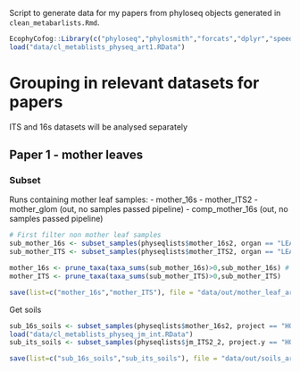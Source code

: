 Script to generate data for my papers from phyloseq objects generated in `clean_metabarlists.Rmd`.

```r
EcophyCofog::Library(c("phyloseq","phylosmith","forcats","dplyr","speedyseq","stringr"))
load("data/cl_metablists_physeq_art1.RData")
```


# Grouping in relevant datasets for papers

ITS and 16s datasets will be analysed separately

## Paper 1 - mother leaves

### Subset

Runs containing mother leaf samples:
  - mother_16s
  - mother_ITS2
  - mother_glom (out, no samples passed pipeline)
  - comp_mother_16s (out, no samples passed pipeline)
```r
# First filter non mother leaf samples
sub_mother_16s <- subset_samples(physeqlists$mother_16s2, organ == "LEAVES" & project == "HOLOBROM_FE")
sub_mother_ITS <- subset_samples(physeqlists$mother_ITS2, organ == "LEAVES" & project == "HOLOBROM_MERES")

mother_16s <- prune_taxa(taxa_sums(sub_mother_16s)>0,sub_mother_16s) # update taxa table (remove taxa with 0 reads after subset)
mother_ITS <- prune_taxa(taxa_sums(sub_mother_ITS)>0,sub_mother_ITS)

save(list=c("mother_16s","mother_ITS"), file = "data/out/mother_leaf_art1.RData")
```


Get soils

```r
sub_16s_soils <- subset_samples(physeqlists$mother_16s2, project == "HOLOBROM-Sol")
load("data/cl_metablists_physeq_jm_int.RData")
sub_its_soils <- subset_samples(physeqlists$jm_ITS2_2, project.y == "HOLOBROM_SOL")

save(list=c("sub_16s_soils","sub_its_soils"), file = "data/out/soils_art1.RData")
```


